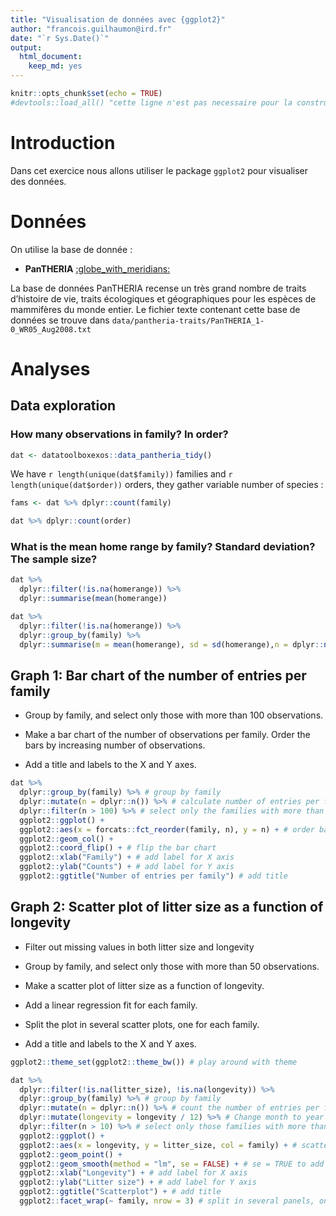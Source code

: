 ```yaml
---
title: "Visualisation de données avec {ggplot2}"
author: "francois.guilhaumon@ird.fr"
date: "`r Sys.Date()`"
output:
  html_document:
    keep_md: yes
---
```


```r
knitr::opts_chunk$set(echo = TRUE)
#devtools::load_all() "cette ligne n'est pas necessaire pour la construction a partir du make.R
```

# Introduction

Dans cet exercice nous allons utiliser le package `ggplot2` pour visualiser des données.

# Données

On utilise la base de donnée :

- **PanTHERIA** [:globe_with_meridians:](https://esajournals.onlinelibrary.wiley.com/doi/10.1890/08-1494.1)

La base de données PanTHERIA recense un très grand nombre de traits d'histoire de vie, traits écologiques et géographiques pour les espèces de mammifères du monde entier.
Le fichier texte contenant cette base de données se trouve dans `data/pantheria-traits/PanTHERIA_1-0_WR05_Aug2008.txt`

# Analyses

## Data exploration

### How many observations in family? In order?

```r
dat <- datatoolboxexos::data_pantheria_tidy()
```

We have `r length(unique(dat$family))` families and `r length(unique(dat$order))` orders, they gather variable number of species :

```r
fams <- dat %>% dplyr::count(family)
```

```r
dat %>% dplyr::count(order)
```


### What is the mean home range by family? Standard deviation? The sample size?

```r
dat %>%
  dplyr::filter(!is.na(homerange)) %>%
  dplyr::summarise(mean(homerange))
```

```r
dat %>%
  dplyr::filter(!is.na(homerange)) %>%
  dplyr::group_by(family) %>%
  dplyr::summarise(m = mean(homerange), sd = sd(homerange),n = dplyr::n())
```

## Graph 1: Bar chart of the number of entries per family

- Group by family, and select only those with more than 100 observations.

- Make a bar chart of the number of observations per family. Order the bars by increasing number of observations.

- Add a title and labels to the X and Y axes.


```r
dat %>%
  dplyr::group_by(family) %>% # group by family
  dplyr::mutate(n = dplyr::n()) %>% # calculate number of entries per family
  dplyr::filter(n > 100) %>% # select only the families with more than 100 entries
  ggplot2::ggplot() +
  ggplot2::aes(x = forcats::fct_reorder(family, n), y = n) + # order bars
  ggplot2::geom_col() +
  ggplot2::coord_flip() + # flip the bar chart
  ggplot2::xlab("Family") + # add label for X axis
  ggplot2::ylab("Counts") + # add label for Y axis
  ggplot2::ggtitle("Number of entries per family") # add title
```

## Graph 2: Scatter plot of litter size as a function of longevity

- Filter out missing values in both litter size and longevity

- Group by family, and select only those with more than 50 observations.

- Make a scatter plot of litter size as a function of longevity.

- Add a linear regression fit for each family.

- Split the plot in several scatter plots, one for each family.

- Add a title and labels to the X and Y axes.


```r
ggplot2::theme_set(ggplot2::theme_bw()) # play around with theme

dat %>%
  dplyr::filter(!is.na(litter_size), !is.na(longevity)) %>%
  dplyr::group_by(family) %>% # group by family
  dplyr::mutate(n = dplyr::n()) %>% # count the number of entries per family
  dplyr::mutate(longevity = longevity / 12) %>% # Change month to year
  dplyr::filter(n > 10) %>% # select only those families with more than 50 entries
  ggplot2::ggplot() +
  ggplot2::aes(x = longevity, y = litter_size, col = family) + # scatter plot
  ggplot2::geom_point() +
  ggplot2::geom_smooth(method = "lm", se = FALSE) + # se = TRUE to add confidence intervals
  ggplot2::xlab("Longevity") + # add label for X axis
  ggplot2::ylab("Litter size") + # add label for Y axis
  ggplot2::ggtitle("Scatterplot") + # add title
  ggplot2::facet_wrap(~ family, nrow = 3) # split in several panels, one for each family, remove scale = 'free' for same scale for all plots
```


